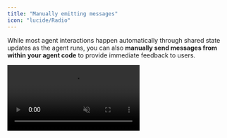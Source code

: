 ```yaml
---
title: "Manually emitting messages"
icon: "lucide/Radio"
---
```


While most agent interactions happen automatically through shared state updates as the agent runs, you can also **manually send messages from within your agent code** to provide immediate feedback to users.

<video src="/images/coagents/emit-messages.mp4" className="rounded-lg shadow-xl" loop playsInline controls autoPlay muted />
<Callout>
    This video shows the [coagents starter](https://github.com/CopilotKit/CopilotKit/tree/main/examples/coagents-starter) repo with the [implementation](#implementation) section applied to it!
</Callout>

## What is this?

In LangGraph, messages are only emitted when a node is completed. CopilotKit allows you to manually emit messages
in the middle of a node's execution to provide immediate feedback to the user.

## When should I use this?

Manually emitted messages are great for **when you don't want to wait for the node** to complete **and you**:
- Have a long running task that you want to provide feedback on
- Want to provide a status update to the user
- Want to provide a warning or error message

## Implementation

<Steps>
    <Step>
        ### Run and Connect Your Agent to CopilotKit
        <RunAndConnectSnippet />
    </Step>
    <Step>
        ### Install the CopilotKit SDK
        <InstallSDKSnippet components={props.components}/>
    </Step>
    <Step>
        ### Manually emit a message
        The `copilotkit_emit_message` method allows you to emit messages early in a node's execution to communicate status updates to the user. This is particularly useful for long running tasks.

        <Tabs groupId="language" items={['Python', 'TypeScript']} default="Python">
            <Tab value="Python">
                ```python
                from langchain_core.messages import SystemMessage, AIMessage
                from langchain_openai import ChatOpenAI
                from langchain_core.runnables import RunnableConfig
                from copilotkit.langgraph import copilotkit_emit_message # [!code highlight]
                # ...

                async def chat_node(state: AgentState, config: RunnableConfig):
                    model = ChatOpenAI(model="gpt-4o")

                    # [!code highlight:3]
                    intermediate_message = "Thinking really hard..."
                    await copilotkit_emit_message(config, intermediate_message)

                    # simulate a long running task
                    await asyncio.sleep(2) 

                    response = await model.ainvoke([
                        SystemMessage(content="You are a helpful assistant.")
                        *state["messages"]
                    ], config)
                    
                    return Command(
                        goto=END,
                        update={
                            # Make sure to include the emitted message in the messages history # [!code highlight:2]
                            "messages": [AIMessage(content=intermediate_message), response]
                        }
                    )
                ```
            </Tab>
            <Tab value="TypeScript">
                ```typescript
                import { AIMessage, SystemMessage } from "@langchain/core/messages";
                import { ChatOpenAI } from "@langchain/openai";
                import { RunnableConfig } from "@langchain/core/runnables";
                import { copilotkitEmitMessage } from "@copilotkit/sdk-js/langgraph"; // [!code highlight]
                // ...

                async function chat_node(state: AgentState, config: RunnableConfig) {
                    const model = new ChatOpenAI({ model: "gpt-4o" });

                    // [!code highlight:3]
                    const intermediateMessage = "Thinking really hard...";
                    await copilotkitEmitMessage(config, intermediateMessage);

                    // simulate a long-running task
                    await new Promise(resolve => setTimeout(resolve, 2000));

                    const response = await model.invoke([
                        new SystemMessage({content: "You are a helpful assistant."}),
                        ...state.messages
                    ], config);

                    return {
                        // Make sure to include the emitted message in the messages history # [!code highlight:2]
                        messages: [new AIMessage(intermediateMessage), response],
                    };
                }
                ```
            </Tab>
        </Tabs>
    </Step>
    <Step>
        ### Give it a try!
        Now when you talk to your agent you'll notice that it immediately responds with the message "Thinking really hard..."
        before giving you a response 2 seconds later.
    </Step>
</Steps>
